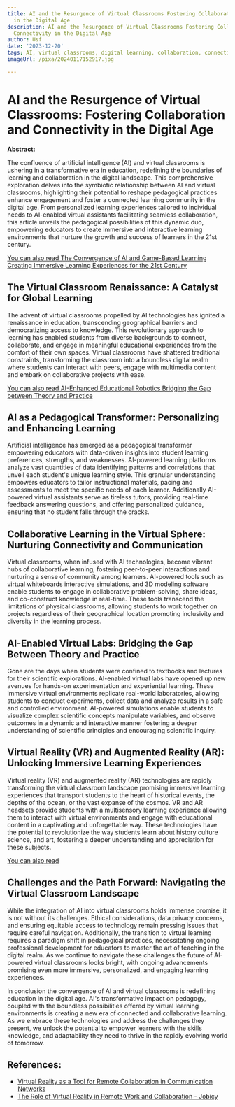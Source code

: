 ```yaml
---
title: AI and the Resurgence of Virtual Classrooms Fostering Collaboration and Connectivity
  in the Digital Age
description: AI and the Resurgence of Virtual Classrooms Fostering Collaboration and
  Connectivity in the Digital Age
author: Usf
date: '2023-12-20'
tags: AI, virtual classrooms, digital learning, collaboration, connectivity
imageUrl: /pixa/20240117152917.jpg

---
```

# AI and the Resurgence of Virtual  Classrooms: Fostering Collaboration and Connectivity in the Digital Age

**Abstract:**

The confluence  of artificial intelligence (AI) and virtual classrooms is ushering in a transformative era in education,  redefining the boundaries of learning and collaboration in the  digital  landscape. This comprehensive exploration delves into  the symbiotic relationship between  AI and virtual classrooms,  highlighting their potential to  reshape  pedagogical  practices enhance engagement  and foster a  connected learning community in  the digital age. From personalized learning experiences tailored to individual needs to AI-enabled virtual assistants facilitating seamless collaboration,  this article unveils the pedagogical possibilities of this dynamic duo,  empowering educators to create immersive and interactive learning environments that nurture the growth and success of learners in the 21st century.

[You can also read The Convergence  of AI and Game-Based  Learning Creating Immersive Learning Experiences for the 21st Century](The%20Convergence%20of%20AI%20and%20Game-Based%20Learning%20Creating%20Immersive%20Learning%20Experiences%20for%20the%2021st%20Century)


## The Virtual Classroom Renaissance: A Catalyst for Global Learning

The  advent of virtual classrooms propelled by AI  technologies has ignited a renaissance in education, transcending geographical  barriers and democratizing access to knowledge. This revolutionary approach to learning has  enabled students from diverse backgrounds to connect, collaborate, and  engage in meaningful educational experiences  from the comfort of their own spaces. Virtual classrooms have shattered traditional constraints, transforming the classroom into a boundless digital realm where students can interact with  peers, engage with multimedia  content and embark on collaborative projects with ease.

[You can also read AI-Enhanced Educational Robotics Bridging the Gap between Theory and Practice](AI-Enhanced%20Educational%20Robotics%20Bridging%20the%20Gap%20between%20Theory%20and%20Practice)


## AI as  a Pedagogical Transformer: Personalizing and Enhancing Learning

Artificial intelligence has emerged as a pedagogical transformer empowering educators with data-driven insights into student learning  preferences, strengths, and weaknesses. AI-powered learning platforms analyze  vast quantities of data identifying patterns and correlations  that unveil each student's  unique  learning style. This granular understanding empowers educators to tailor instructional materials, pacing and assessments to meet the specific needs of each learner.  Additionally AI-powered  virtual assistants serve as tireless tutors, providing real-time feedback answering questions, and offering personalized guidance, ensuring that  no student falls  through the cracks.

## Collaborative Learning in the Virtual Sphere: Nurturing Connectivity and  Communication

Virtual classrooms, when infused  with AI technologies, become vibrant hubs of collaborative learning, fostering peer-to-peer interactions and nurturing a sense of community among learners. AI-powered tools such as virtual whiteboards interactive simulations, and  3D modeling software enable students to engage in collaborative problem-solving, share ideas, and co-construct knowledge in real-time. These tools transcend the limitations  of physical classrooms, allowing students to work together on projects regardless of their geographical location promoting inclusivity and diversity  in the learning process.

## AI-Enabled Virtual Labs: Bridging  the Gap Between Theory and Practice

Gone are the days when students were confined to textbooks and lectures for their scientific explorations. AI-enabled  virtual labs have opened up new avenues for  hands-on experimentation  and experiential learning. These immersive virtual environments replicate real-world laboratories, allowing students to conduct experiments, collect data  and  analyze results in a safe and controlled environment. AI-powered simulations enable students to visualize complex  scientific concepts manipulate variables, and observe outcomes in  a dynamic and interactive manner fostering a deeper understanding of scientific principles and encouraging scientific inquiry.

## Virtual Reality (VR) and Augmented Reality (AR): Unlocking Immersive Learning Experiences

Virtual reality (VR) and augmented reality  (AR)  technologies are  rapidly transforming  the virtual classroom landscape promising immersive learning  experiences  that transport students to the heart of historical events, the depths of the ocean, or the  vast expanse of the cosmos. VR and AR headsets provide students with a multisensory learning experience allowing them to interact  with virtual environments and engage with educational  content in a captivating  and  unforgettable way. These technologies have the potential  to revolutionize the way students learn about history culture science, and art, fostering a deeper understanding and appreciation for these subjects.

[You can also read ]()


## Challenges  and the Path Forward: Navigating the  Virtual Classroom Landscape

While  the integration of AI into virtual classrooms holds immense promise, it is  not without its challenges. Ethical  considerations, data privacy concerns,  and  ensuring equitable access  to technology remain pressing issues that require careful navigation. Additionally, the transition to virtual learning requires a  paradigm shift in pedagogical practices, necessitating ongoing professional development for educators to master the art of teaching in  the digital realm. As  we continue to navigate these challenges the future of AI-powered virtual classrooms looks bright, with ongoing advancements promising  even more immersive,  personalized, and engaging learning experiences.

In conclusion the convergence of AI and virtual classrooms is redefining education in the digital age. AI's transformative impact on pedagogy, coupled with the boundless possibilities offered by virtual  learning environments is creating a new era of connected and collaborative learning. As we embrace these technologies and address the challenges they present, we unlock the potential to empower learners with the skills  knowledge,  and adaptability they need  to thrive  in the rapidly evolving world of tomorrow.

## References:
- [Virtual Reality as a Tool for Remote Collaboration in Communication Networks](https://utilitiesone.com/virtual-reality-as-a-tool-for-remote-collaboration-in-communication-networks)
- [The Role of Virtual Reality in Remote Work and Collaboration - Jobicy](https://jobicy.com/blog/73133-the-role-of-virtual-reality-in-remote-work-and-collaboration)
